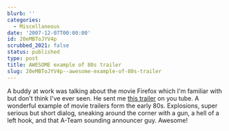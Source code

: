```yaml
---
blurb: ''
categories:
  - Miscellaneous
date: '2007-12-07T00:00:00'
id: 20eMBToJYV4p
scrubbed_2021: false
status: published
type: post
title: AWESOME example of 80s trailer
slug: 20eMBToJYV4p--awesome-example-of-80s-trailer
---
```


A buddy at work was talking about the movie Firefox which I'm
familiar with but don't think I've ever seen. He sent me
[this trailer](http://www.youtube.com/watch?v=wdnnZMyKpg4) on you
tube. A wonderful example of movie trailers form the early 80s.
Explosions, super serious but short dialog, sneaking around the
corner with a gun, a hell of a left hook, and that A-Team sounding
announcer guy. Awesome!
